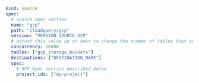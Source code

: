 ```yaml copy
kind: source
spec:
  # Source spec section
  name: "gcp"
  path: "cloudquery/gcp"
  version: "VERSION_SOURCE_GCP"
  # adjust this value up or down to change the number of tables that are resolved in parallel
  concurrency: 10000
  tables: ["gcp_storage_buckets"]
  destinations: ["DESTINATION_NAME"]
  spec:
    # GCP Spec section described below
    project_ids: ["my-project"]
```
